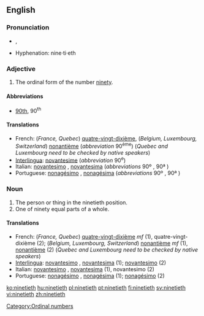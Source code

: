 ==English==

===Pronunciation===
*{{IPA|/ˈnaɪntiəθ/}}, {{SAMPA|/"naInti@T/}}
*Hyphenation: nine·ti·eth

===Adjective===
{{en-adj|-}}

# The ordinal form of the number [[ninety]].

====Abbreviations====
* [[90th]], 90<sup>th</sup>

====Translations====

*French: (''France, Quebec'') [[quatre-vingt-dixième]], (''Belgium, Luxembourg, Switzerland'') [[nonantième]] (''abbreviation'' 90<sup>ème</sup>)  (''Quebec and Luxembourg need to be checked by native speakers'')
*[[Interlingua]]: [[novantesime]] (''abbreviation'' 90<sup>e</sup>)
*Italian: [[novantesimo]] {{m}}, [[novantesima]] {{f}} (''abbreviations'' 90º {{m}}, 90ª {{f}})
*Portuguese: [[nonagésimo]] {{m}}, [[nonagésima]] {{f}} (''abbreviations'' 90º {{m}}, 90ª {{f}})

===Noun===
{{en-noun}}

# The person or thing in the ninetieth position.
# One of ninety equal parts of a whole.

====Translations====

*French: (''France, Quebec'') [[quatre-vingt-dixième]] ''mf'' (1), quatre-vingt-dixième {{m}} (2); (''Belgium, Luxembourg, Switzerland'') [[nonantième]] ''mf'' (1),  [[nonantième]] {{m}} (2)  (''Quebec and Luxembourg need to be checked by native speakers'')
*[[Interlingua]]: [[novantesimo]] {{m}}, [[novantesima]] {{f}} (1); [[novantesimo]] (2)
*Italian: [[novantesimo]] {{m}}, [[novantesima]] {{f}} (1), novantesimo {{m}} (2)
*Portuguese: [[nonagésimo]] {{m}}, [[nonagésima]] {{f}} (1); [[nonagésimo]] {{m}} (2)

[[Category:Ordinal numbers]]

[[ko:ninetieth]]
[[hu:ninetieth]]
[[pl:ninetieth]]
[[pt:ninetieth]]
[[fi:ninetieth]]
[[sv:ninetieth]]
[[vi:ninetieth]]
[[zh:ninetieth]]